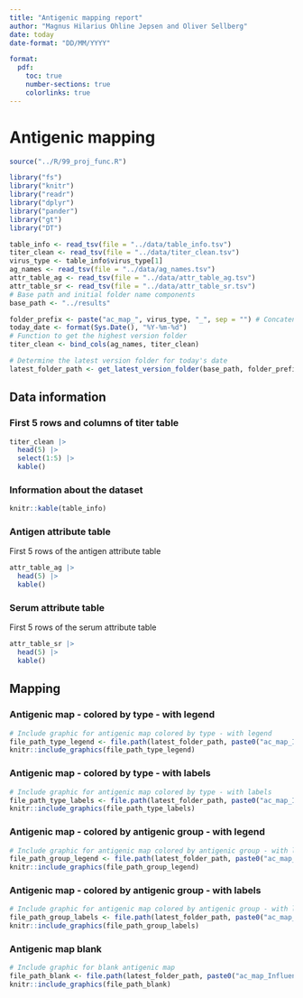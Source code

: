 ```yaml
---
title: "Antigenic mapping report"
author: "Magnus Hilarius Ohline Jepsen and Oliver Sellberg"
date: today
date-format: "DD/MM/YYYY"

format:
  pdf:
    toc: true
    number-sections: true
    colorlinks: true
---
```


# Antigenic mapping

```r
source("../R/99_proj_func.R")

library("fs")
library("knitr")
library("readr")
library("dplyr")
library("pander")
library("gt")
library("DT")

table_info <- read_tsv(file = "../data/table_info.tsv")
titer_clean <- read_tsv(file = "../data/titer_clean.tsv")
virus_type <- table_info$virus_type[1]
ag_names <- read_tsv(file = "../data/ag_names.tsv")
attr_table_ag <- read_tsv(file = "../data/attr_table_ag.tsv")
attr_table_sr <- read_tsv(file = "../data/attr_table_sr.tsv")
# Base path and initial folder name components
base_path <- "../results"

folder_prefix <- paste("ac_map_", virus_type, "_", sep = "") # Concatenates the base folder name with the virus type
today_date <- format(Sys.Date(), "%Y-%m-%d")
# Function to get the highest version folder
titer_clean <- bind_cols(ag_names, titer_clean)

# Determine the latest version folder for today's date
latest_folder_path <- get_latest_version_folder(base_path, folder_prefix, today_date)

```

## Data information

### **First 5 rows and columns of titer table**

```r

titer_clean |> 
  head(5) |> 
  select(1:5) |> 
  kable()

```

### **Information about the dataset**

```r
knitr::kable(table_info)

```

### **Antigen attribute table**
First 5 rows of the antigen attribute table
```r
attr_table_ag |> 
  head(5) |> 
  kable()
```   

### **Serum attribute table**
First 5 rows of the serum attribute table
```r
attr_table_sr |> 
  head(5) |> 
  kable()
```



\vspace{10pt}

## Mapping

### Antigenic map - colored by type - with legend

```r
# Include graphic for antigenic map colored by type - with legend
file_path_type_legend <- file.path(latest_folder_path, paste0("ac_map_Influenza_", today_date, ".jpg"))
knitr::include_graphics(file_path_type_legend)

```

### Antigenic map - colored by type - with labels

```r
# Include graphic for antigenic map colored by type - with labels
file_path_type_labels <- file.path(latest_folder_path, paste0("ac_map_Influenza_", today_date, "_label.jpg"))
knitr::include_graphics(file_path_type_labels)

```

### Antigenic map - colored by antigenic group - with legend

```r
# Include graphic for antigenic map colored by antigenic group - with legend
file_path_group_legend <- file.path(latest_folder_path, paste0("ac_map_Influenza_", today_date, "_grouped.jpg"))
knitr::include_graphics(file_path_group_legend)

```

### Antigenic map - colored by antigenic group - with labels

```r
# Include graphic for antigenic map colored by antigenic group - with labels
file_path_group_labels <- file.path(latest_folder_path, paste0("ac_map_Influenza_", today_date, "_grouped_label.jpg"))
knitr::include_graphics(file_path_group_labels)

```

### Antigenic map blank

```r
# Include graphic for blank antigenic map
file_path_blank <- file.path(latest_folder_path, paste0("ac_map_Influenza_", today_date, "_plain.jpg"))
knitr::include_graphics(file_path_blank)

```
